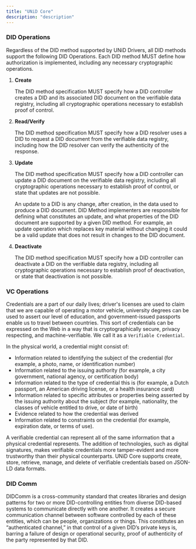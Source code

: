```yaml
---
title: "UNiD Core"
description: "description"
---
```


### DID Operations

Regardless of the DID method supported by UNiD Drivers, all DID methods support the following DID Operations.
Each DID method MUST define how authorization is implemented, including any necessary cryptographic operations.

1. **Create**

    The DID method specification MUST specify how a DID controller creates a DID and its associated DID document on the verifiable data registry,
    including all cryptographic operations necessary to establish proof of control.

2. **Read/Verify**

    The DID method specification MUST specify how a DID resolver uses a DID to request a DID document from the verifiable data registry,
    including how the DID resolver can verify the authenticity of the response.

3. **Update**

    The DID method specification MUST specify how a DID controller can update a DID document on the verifiable data registry,
    including all cryptographic operations necessary to establish proof of control, or state that updates are not possible.

    An update to a DID is any change, after creation, in the data used to produce a DID document.
    DID Method implementers are responsible for defining what constitutes an update, and what properties of the DID document are supported by a given DID method. For example, an update operation which replaces key material without changing it could be a valid update that does not result in changes to the DID document.

4. **Deactivate**

    The DID method specification MUST specify how a DID controller can deactivate a DID on the verifiable data registry,
    including all cryptographic operations necessary to establish proof of deactivation, or state that deactivation is not possible.

### VC Operations

Credentials are a part of our daily lives; driver's licenses are used to claim that we are capable of operating a motor vehicle,
university degrees can be used to assert our level of education, and government-issued passports enable us to travel between countries.
This sort of credentials can be expressed on the Web in a way that is cryptographically secure, privacy respecting, and machine-verifiable.
We call it as a `Verifiable Credential`.

In the physical world, a credential might consist of:
- Information related to identifying the subject of the credential (for example, a photo, name, or identification number)
- Information related to the issuing authority (for example, a city government, national agency, or certification body)
- Information related to the type of credential this is (for example, a Dutch passport, an American driving license, or a health insurance card)
- Information related to specific attributes or properties being asserted by the issuing authority about the subject (for example, nationality, the classes of vehicle entitled to drive, or date of birth)
- Evidence related to how the credential was derived
- Information related to constraints on the credential (for example, expiration date, or terms of use).

A verifiable credential can represent all of the same information that a physical credential represents.
The addition of technologies, such as digital signatures, makes verifiable credentials more tamper-evident and more trustworthy than their physical counterparts.
UNiD Core supports create, store, retrieve, manage, and delete of verifiable credentials based on JSON-LD data formats.

### DID Comm

DIDComm is a cross-community standard that creates libraries and design patterns for two or more DID-controlling entities from diverse DID-based systems to communicate directly with one another.
It creates a secure communication channel between software controlled by each of these entities,
which can be people, organizations or things. This constitutes an “authenticated channel,” in that control of a given DID’s private keys is,
barring a failure of design or operational security, proof of authenticity of the party represented by that DID.
